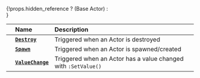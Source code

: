 
<div>
	{!props.hidden_reference ? (<ReferenceLink href="scripting-reference/classes/base-classes/actor">Base Actor</ReferenceLink>) : <div></div>}
</div>


|  | **Name** | **Description** |
| :--- | :--- | :--- |
|  | [**`Destroy`**](/scripting-reference/classes/base-classes/actor.mdx#destroy) | Triggered when an Actor is destroyed |
|  | [**`Spawn`**](/scripting-reference/classes/base-classes/actor.mdx#spawn) | Triggered when an Actor is spawned/created |
|  | [**`ValueChange`**](/scripting-reference/classes/base-classes/actor.mdx#valuechange) | Triggered when an Actor has a value changed with `:SetValue()` |